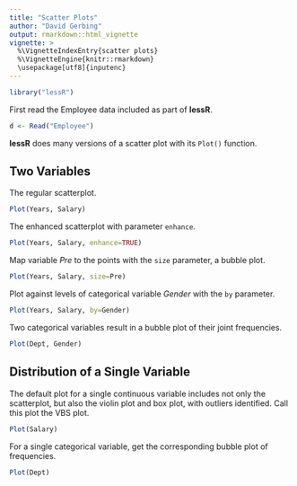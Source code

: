 ```yaml
---
title: "Scatter Plots"
author: "David Gerbing"
output: rmarkdown::html_vignette
vignette: >
  %\VignetteIndexEntry{scatter plots}
  %\VignetteEngine{knitr::rmarkdown}
  \usepackage[utf8]{inputenc}
---
```


```r
library("lessR")
```


First read the Employee data included as part of __lessR__.

```r
d <- Read("Employee")
```

__lessR__ does many versions of a scatter plot with its `Plot()` function.


## Two Variables

The regular scatterplot.

```r
Plot(Years, Salary)
```


The enhanced scatterplot with parameter `enhance`. 

```r
Plot(Years, Salary, enhance=TRUE)
```


Map variable _Pre_ to the points with the `size` parameter, a bubble plot.

```r
Plot(Years, Salary, size=Pre)
```

Plot against levels of categorical variable _Gender_ with the `by` parameter.

```r
Plot(Years, Salary, by=Gender)
```


Two categorical variables result in a bubble plot of their joint frequencies.

```r
Plot(Dept, Gender)
```


## Distribution of a Single Variable

The default plot for a single continuous variable includes not only the scatterplot, but also the violin plot and box plot, with outliers identified. Call this plot the VBS plot.

```r
Plot(Salary)
```


For a single categorical variable, get the corresponding bubble plot of frequencies.

```r
Plot(Dept)
```




